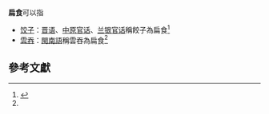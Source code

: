 '''扁食'''可以指

* [[饺子|饺子]]：[[晋语|晋语]]、[[中原官话|中原官话]]、[[兰银官话|兰银官话]]稱餃子為扁食<ref name="邢向东20210221">{{cite news|title=“饺子”里的语言学|newspaper=《[[光明日报|光明日报]]》|date=2021-02-21|page=05版|last=[[邢向东|邢向东]]|url=https://epaper.gmw.cn/gmrb/html/2021-02/21/nw.D110000gmrb_20210221_2-05.htm|archiveurl=https://web.archive.org/web/20210625055934/https://epaper.gmw.cn/gmrb/html/2021-02/21/nw.D110000gmrb_20210221_2-05.htm|archivedate=2021-06-25}}</ref>
* [[雲吞|雲吞]]：[[閩南語|閩南語]]稱雲吞為扁食<ref name="邢向东20210221"/>

==參考文獻==
{{reflist}}

{{disambig|cat=二字消歧义}}